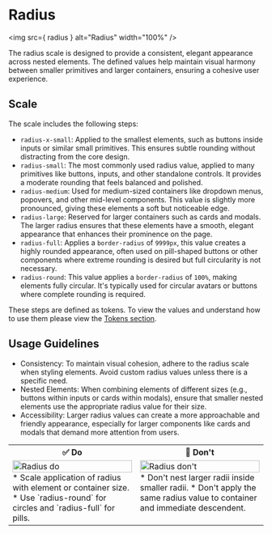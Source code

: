
<Meta title="Foundations/Design Language/Radius" name="page" />

# Radius

<img src={ radius } alt="Radius" width="100%" />

The radius scale is designed to provide a consistent, elegant appearance across nested elements. The defined values help maintain visual harmony between smaller primitives and larger containers, ensuring a cohesive user experience.

## Scale

The scale includes the following steps:

-   `radius-x-small`: Applied to the smallest elements, such as buttons inside inputs or similar small primitives. This ensures subtle rounding without distracting from the core design.
-   `radius-small`: The most commonly used radius value, applied to many primitives like buttons, inputs, and other standalone controls. It provides a moderate rounding that feels balanced and polished.
-   `radius-medium`: Used for medium-sized containers like dropdown menus, popovers, and other mid-level components. This value is slightly more pronounced, giving these elements a soft but noticeable edge.
-   `radius-large`: Reserved for larger containers such as cards and modals. The larger radius ensures that these elements have a smooth, elegant appearance that enhances their prominence on the page.
-   `radius-full`: Applies a `border-radius` of `9999px`, this value creates a highly rounded appearance, often used on pill-shaped buttons or other components where extreme rounding is desired but full circularity is not necessary.
-   `radius-round`: This value applies a `border-radius` of `100%`, making elements fully circular. It's typically used for circular avatars or buttons where complete rounding is required.

These steps are defined as tokens. To view the values and understand how to use them please view the [Tokens section](?path=/docs/tokens-radius--page).

## Usage Guidelines

-   Consistency: To maintain visual cohesion, adhere to the radius scale when styling elements. Avoid custom radius values unless there is a specific need.
-   Nested Elements: When combining elements of different sizes (e.g., buttons within inputs or cards within modals), ensure that smaller nested elements use the appropriate radius value for their size.
-   Accessibility: Larger radius values can create a more approachable and friendly appearance, especially for larger components like cards and modals that demand more attention from users.

<table>
	<tr>
		<th width="50%">✅ Do</th>
		<th width="50%">🚫 Don't</th>
	</tr>
	<tr>
		<td width="50%" valign="top">
			<img src={ radiusDo } alt="Radius do" width="100%" />* Scale
			application of radius with element or container size. * Use
			`radius-round` for circles and `radius-full` for pills.
		</td>
		<td width="50%" valign="top">
			<img src={ radiusDont } alt="Radius don't" width="100%" />* Don't
			nest larger radii inside smaller radii. * Don't apply the same
			radius value to container and immediate descendent.
		</td>
	</tr>
</table>
